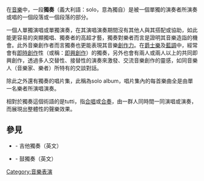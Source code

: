 在[[音樂|音樂]]中，一段'''獨奏'''（義大利語：solo，意為獨自）是被一個單獨的演奏者所演奏或唱的一個段落或一個段落的部分。

一個人單獨演唱或單獨演奏，在其演唱演奏期間沒有其他人與其搭配或協助，如此能更容易的突顯獨唱、獨奏者的高超才藝，獨奏對樂者而言是證明其音樂造詣的機會。此外音樂創作者而言獨奏也更能表現其音樂[[創作力|創作力]]。在[[爵士樂|爵士樂]]及[[藍調|藍調]]中，經常會有[[即時創作|即時創作]]性（或稱：[[即興創作|即興創作]]）的獨奏，另外也會有兩人或兩人以上的共同即興創作，透過多人交替性、接替性的演奏來激發、交流音樂創作的靈感，如同音樂人（音樂家、樂者）所特有的交談對話。

除此之外還有獨奏的唱片集，此稱為solo album，唱片集內的每首樂曲全是由單一名樂者所演唱演奏。

相對於獨奏這個術語的是tutti，指[[合唱|合唱]]或[[合奏|合奏]]，由一群人同時間一同演唱或演奏，而展現出整體性的聲樂效果。

==參見==
*{{link-en|Guitar solo|Guitar solo}} - 吉他獨奏（英文）
*{{link-en|Drum solo|Drum solo}} - 鼓獨奏（英文）

[[Category:音樂表演|Category:音樂表演]]